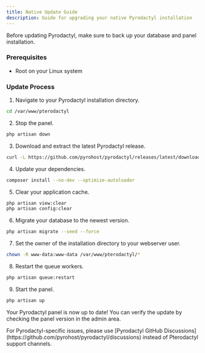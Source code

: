 ```yaml
---
title: Native Update Guide
description: Guide for upgrading your native Pyrodactyl installation
---
```


<Callout type="warn">
  Before updating Pyrodactyl, make sure to back up your database and panel installation.
</Callout>

### Prerequisites

- Root on your Linux system

### Update Process

1. Navigate to your Pyrodactyl installation directory.
  ```bash
  cd /var/www/pterodactyl
  ```

2. Stop the panel.
  ```bash
  php artisan down
  ```

3. Download and extract the latest Pyrodactyl release.
  ```bash
  curl -L https://github.com/pyrohost/pyrodactyl/releases/latest/download/panel.tar.gz | tar -xzv
  ```

4. Update your dependencies.
  ```bash
  composer install --no-dev --optimize-autoloader
  ```

5. Clear your application cache.
  ```bash
  php artisan view:clear
  php artisan config:clear
  ```

6. Migrate your database to the newest version.
  ```bash
  php artisan migrate --seed --force
  ```

7. Set the owner of the installation directory to your webserver user.
  ```bash
  chown -R www-data:www-data /var/www/pterodactyl/*
  ```

8. Restart the queue workers.
  ```bash
  php artisan queue:restart
  ```

9. Start the panel.
  ```bash
  php artisan up
  ```

Your Pyrodactyl panel is now up to date! You can verify the update by checking the panel version in the admin area.

<Callout type="info">
  For Pyrodactyl-specific issues, please use [Pyrodactyl GitHub Discussions](https://github.com/pyrohost/pyrodactyl/discussions) instead of Pterodactyl support channels.
</Callout>